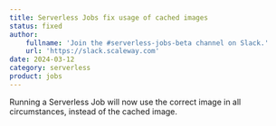 ```yaml
---
title: Serverless Jobs fix usage of cached images
status: fixed
author:
    fullname: 'Join the #serverless-jobs-beta channel on Slack.'
    url: 'https://slack.scaleway.com'
date: 2024-03-12
category: serverless
product: jobs
---
```


Running a Serverless Job will now use the correct image in all circumstances, instead of the cached image.

